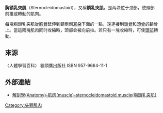{{Infobox muscle
| Name        = 胸鎖乳突肌
| Latin       = Musculus sternocleidomastoideus
| Image       = Sternocleidomastoideus.png
| Caption     = 人類頸部肌肉，紅色為胸鎖乳突肌。
| Image2      = File:Woman in white top looking to her left 22March2009.jpg
| Caption2    = 旋轉頭部時，可見明顯突出的胸鎖乳突肌。
| Origin      = [[胸骨|胸骨柄]]、[[鎖骨|鎖骨]]內側
| Insertion   = [[顳骨|顳骨]]乳突、{{le|項線|Nuchal lines|上項線}}
| Blood       = {{le|枕動脈|Occipital artery}}與{{le|上甲狀腺動脈|Superior thyroid artery}}
| Nerve       = 運動：[[副神經|脊副神經]]<br />感覺：{{le|頸神經叢|Cervical plexus}}<br />[[本體感覺|本體感覺]]：第二、三頸神經腹側枝
| Action      = 單側：旋轉對側頸椎、屈曲同側頸椎<br />雙側：屈曲頸椎、提高胸骨、協助用力吸氣
| pronunciation = ({{IPAc-en|ˌ|s|t|ɜːr|n|oʊ|ˌ|k|l|aɪ|d|ə|ˈ|m|æ|s|ˌ|t|ɔɪ|d|,_|-|n|ə|-|,_|-|d|oʊ|-}}{{refn|{{MerriamWebsterDictionary|access-date=2016-01-21|Sternocleidomastoid}}}}{{refn|{{OxfordDictionaries.com|access-date=2016-01-21|Sternocleidomastoid}}}})
}}
'''胸锁乳突肌'''（Sternocleidomastoid），又稱'''鎖乳突肌'''，是两块位于颈部，使頭部前推或轉動的肌肉。

每塊胸鎖乳突肌從[[胸骨|胸骨]]延伸到頸兩側[[耳朵|耳朵]]下面的一點，還連接到[[鎖骨|鎖骨]]和[[頭骨|頭骨]]的顳骨上。當這兩塊肌肉同时收縮時，頭部会被向前拉。若只有一塊收縮時，可使[[頭部|頭部]]轉動。

== 來源 ==
〈人體學習百科〉 貓頭鷹出版社
ISBN 957-9684-11-1
==外部連結==
*[http://smallcollation.blogspot.com/2013/02/anatomy-muscle-sternocleidomastoid.html 解剖學(Anatomy)-肌肉(muscle)-sternocleidomastoid muscle(胸鎖乳突肌)]

{{Muscles of neck}}
{{Anatomy-stub}}

[[Category:头颈肌肉|Category:头颈肌肉]]